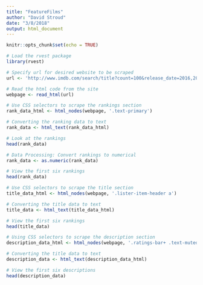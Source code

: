 ```yaml
---
title: "FeatureFilms"
author: "David Stroud"
date: "3/8/2018"
output: html_document
---
```


```r
knitr::opts_chunk$set(echo = TRUE)
```

```r
# Load the rvest package
library(rvest)
```

```r
# Specify url for desired website to be scraped
url <- 'http://www.imdb.com/search/title?count=100&release_date=2016,2016&title_type=feature'

# Read the html code from the site
webpage <- read_html(url)

```

```r
# Use CSS selectors to scrape the rankings section
rank_data_html <- html_nodes(webpage, '.text-primary')

# Converting the ranking data to text
rank_data <- html_text(rank_data_html)

# Look at the rankings
head(rank_data)
```

```r
# Data Processing: Convert rankings to numerical
rank_data <- as.numeric(rank_data)

# View the first six rankings
head(rank_data)
```

```r
# Use CSS selectors to scrape the title section
title_data_html <- html_nodes(webpage, '.lister-item-header a')

# Converting the title data to text
title_data <- html_text(title_data_html)

# View the first six rankings
head(title_data)
```


```r
# Using CSS selectors to scrape the description section
description_data_html <- html_nodes(webpage, '.ratings-bar+ .text-muted')

# Converting the title data to text
description_data <- html_text(description_data_html)

# View the first six descriptions
head(description_data)
```












